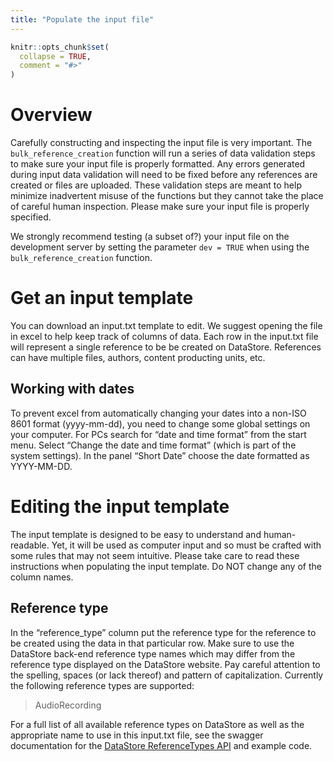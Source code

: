 ```yaml
---
title: "Populate the input file"
---
```


```r
knitr::opts_chunk$set(
  collapse = TRUE,
  comment = "#>"
)
```

# Overview
Carefully constructing and inspecting the input file is very important. The `bulk_reference_creation` function will run a series of data validation steps to make sure your input file is properly formatted. Any errors generated during input data validation will need to be fixed before any references are created or files are uploaded. These validation steps are meant to help minimize inadvertent misuse of the functions but they cannot take the place of careful human inspection. Please make sure your input file is properly specified. 

We strongly recommend testing (a subset of?) your input file on the development server by setting the parameter `dev = TRUE` when using the `bulk_reference_creation` function.

# Get an input template
You can download an input.txt template to edit. We suggest opening the file in excel to help keep track of columns of data. Each row in the input.txt file will represent a single reference to be be created on DataStore. References can have multiple files, authors, content producting units, etc.

## Working with dates
To prevent excel from automatically changing your dates into a non-ISO 8601 format (yyyy-mm-dd), you need to change some global settings on your computer. For PCs search for "date and time format" from the start menu. Select "Change the date and time format" (which is part of the system settings). In the panel "Short Date" choose the date formatted as YYYY-MM-DD.

# Editing the input template
The input template is designed to be easy to understand and human-readable. Yet, it will be used as computer input and so must be crafted with some rules that may not seem intuitive. Please take care to read these instructions when populating the input template. Do NOT change any of the column names.

## Reference type
In the "reference_type" column put the reference type for the reference to be created using the data in that particular row. Make sure to use the DataStore back-end reference type names which may differ from the reference type displayed on the DataStore website. Pay careful attention to the spelling, spaces (or lack thereof) and pattern of capitalization. Currently the following reference types are supported:


> AudioRecording

For a full list of all available reference types on DataStore as well as the appropriate name to use in this input.txt file, see the swagger documentation for the [DataStore ReferenceTypes API](https://irmaservices.nps.gov/datastore-secure/v7/documentation/datastore-secure-api.html#/Lookup%20Lists/FixedList_GetReferenceTypes) and example code.
